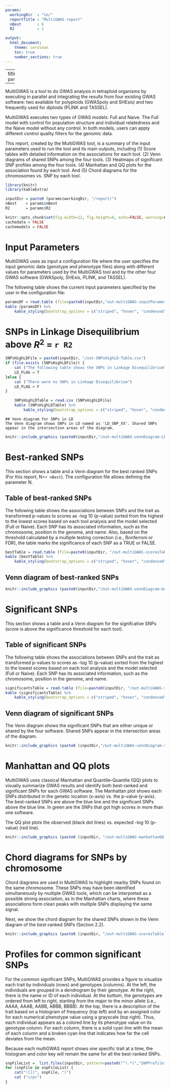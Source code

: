 ---
params:
  workingDir  : "in/"
  reportTitle : "MultiGWAS report"
  nBest       : 6
  R2          : 1

output: 
  html_document: 
    theme: cerulean 
    toc: true
    number_sections: true
---

---
title  : `r params$reportTitle`

---

MultiGWAS is a tool to do GWAS analysis in tetraploid organisms by executing in parallel and integrating the results from four existing GWAS software: two available for polyploids (GWASpoly and SHEsis) and two frequently used for diploids (PLINK and TASSEL). 

MultiGWAS executes two types of GWAS models: Full and Naive.  The Full model with control for population structure and individual relatedness and the Naive model without any control. In both models, users can apply different control quality filters for the genomic data. 

This report, created by the MultiGWAS tool, is a summary of the input parameters used to run the tool and its main outputs, including (1) Score tables with detailed information on the associations for each tool. (2) Venn diagrams of shared SNPs among the four tools. (3) Heatmaps of significant SNP profiles among the four tools. (4) Manhattan and QQ plots for the association found by each tool. And (5) Chord diagrams for the chromosomes vs. SNP by each tool.

```{r includeKnit, include=FALSE,echo=FALSE}
library(knitr)
library(kableExtra)
```

```{r  echo=FALSE, message=FALSE}
inputDir = paste0 (params$workingDir, "/report/")
nBest    = params$nBest
R2       = params$R2
```

```{r setKnitOptions, include=FALSE}
knitr::opts_chunk$set(fig.width=12, fig.height=8, echo=FALSE, warning=FALSE, message=FALSE)
cachedata = FALSE
cachemodels = FALSE
```

# Input Parameters

MultiGWAS uses as input a configuration file where the user specifies the input genomic data (genotype and phenotype files) along with different values for parameters used by the MultiGWAS tool and by the other four GWAS software (GWASpoly, SHEsis, PLINK, and TASSEL).  

The following table shows the current input parameters specified by the user in the configuration file:  

```{r printTableInputParameters }
paramsDF = read.table (file=paste0(inputDir,"out-multiGWAS-inputParameters.tbl"), header=T, sep="\t")
kable (paramsDF) %>%
 	kable_styling(bootstrap_options = c("striped", "hover", "condensed", font_size=5))
```

# SNPs in Linkage Disequilibrium above $R^2$ = `r R2`
```{r SNPsHighLDTable,  echo=FALSE, message=FALSE}
SNPsHighLDFile = paste0(inputDir, "/out-SNPsHighLD-Table.csv")
if (file.exists (SNPsHighLDFile)) {
	cat ("The following table shows the SNPs in Linkage Disequilibrium") 
	LD_FLAG = T
}else { 
	cat ("There were no SNPs in Linkage Disequilibrium")
	LD_FLAG = F
}
```

```{r SNPsTable, eval=LD_FLAG}
	SNPsHighLDTable = read.csv (SNPsHighLDFile)
	kable (SNPsHighLDTable) %>%
 		kable_styling(bootstrap_options = c("striped", "hover", "condensed", font_size=5))
```

```{asis, echo=LD_FLAG}
## Venn diagram for SNPs in LD
The Venn diagram shows SNPs in LD named as 'LD_SNP_XX'. Shared SNPs appear in the intersection areas of the diagram.
```

```{r vennDiagramLD, fig.align = "center", echo=FALSE, message=FALSE, fig.width=5, fig.height=5, fig.fullwidth=TRUE, eval=LD_FLAG}
knitr::include_graphics (paste0(inputDir,"/out-multiGWAS-vennDiagram-LD.png"))
```

# Best-ranked SNPs
This section shows a table and a Venn diagram for the best ranked SNPs (For this report, N=`r nBest`). The configuration file allows defining the parameter N.  

## Table of best-ranked SNPs
The following table shows the associations between SNPs and the trait as transformed p-values to scores as -log 10 (p-value) sorted from the highest to the lowest scores based on each tool analysis and the model selected (Full or Naive). Each SNP has its associated information, such as the chromosome, position in the genome, and name. Also, based on the threshold calculated by a multiple testing correction (i.e., Bonferroni or FDR), the table marks the significance of each SNP as a TRUE or FALSE.  


```{r printTableBest,  echo=FALSE, message=FALSE}
bestTable = read.table (file=paste0(inputDir, "/out-multiGWAS-scoresTable-best.scores"), header=T, sep="\t")
kable (bestTable) %>%
 	kable_styling(bootstrap_options = c("striped", "hover", "condensed", font_size=5))
```

## Venn diagram of best-ranked SNPs



```{r vennDiagramBest, fig.align = "center", echo=FALSE, message=FALSE, fig.width=5, fig.height=5, fig.fullwidth=TRUE}
knitr::include_graphics (paste0(inputDir,"/out-multiGWAS-vennDiagram-best.png"))
```


# Significant SNPs
This section shows a table and a Venn diagram for the signifcative SNPs (score is above the significance threshold for each tool).  


## Table of significant SNPs

The following table shows the associations between SNPs and the trait as transformed p-values to scores as -log 10 (p-value) sorted from the highest to the lowest scores based on each tool analysis and the model selected (Full or Naive). Each SNP has its associated information, such as the chromosome, position in the genome, and name.  

```{r  echo=FALSE, message=FALSE}
significantsTable = read.table (file=paste0(inputDir, "/out-multiGWAS-scoresTable-significants.scores"), header=T, sep="\t")
kable (significantsTable) %>%
 	kable_styling(bootstrap_options = c("striped", "hover", "condensed", font_size=5))
```


## Venn diagram of significant SNPs

The Venn diagram shows the significant SNPs that are either unique or shared by the four software. Shared SNPs appear in the intersection areas of the diagram.

```{r vennDiagramSignificant, fig.align = "center", echo=FALSE, message=FALSE, fig.width=5, fig.height=5, fig.fullwidth=TRUE}
knitr::include_graphics (paste0 (inputDir,"/out-multiGWAS-vennDiagram-significants.png"))
```

# Manhattan and QQ plots
MultiGWAS uses classical Manhattan and Quantile–Quantile (QQ) plots to visually summarize GWAS results and identify both best-ranked and significant SNPs for each GWAS software. The Manhattan plot shows each SNPs distributed in the genetic location (x-axis) vs. the p-value (y-axis). The best-ranked SNPs are above the blue line and the significant SNPs above the blue line. In green are the SNPs that got 
high scores in more than one software. 

The QQ plot plots the observed (black dot lines) vs. expected -log 10 (p-value) (red line).

```{r  fig.widht=11, fig.height=30, fig.fullwidth=TRUE}
knitr::include_graphics (paste0 (inputDir, "/out-multiGWAS-manhattanQQ-plots.png"))
```

# Chord diagrams for SNPs by chromosome
Chord diagrams are used in MultiGWAS to highlight nearby SNPs found on the same chromosome. These SNPs may have been identified simultaneously by multiple GWAS tools, which can be interpreted as a possible strong association, as in the Manhattan charts, where these associations form clean peaks with multiple SNPs displaying the same signal.

Next, we show the chord diagram for the shared SNPs shown in the Venn diagram of the best-ranked SNPs (Section 2.2).

```{r chordDiagram, fig.align = "center", echo=FALSE, message=FALSE, fig.width=5, fig.height=5, fig.fullwidth=TRUE}
knitr::include_graphics (paste0 (inputDir, "/out-multiGWAS-scoresTable-best-chordDiagram.png"))
```

# Profiles for common significant SNPs 
For the common significant SNPs, MultiGWAS provides a figure to visualize each trait by individuals (rows)  and genotypes (columns). At the left, the individuals are grouped in a dendrogram by their genotype. At the  right, there is the name or ID of each individual. At the bottom, the genotypes are ordered from left to right, starting from the major to the minor allele (i.e., AAAA, AAAB, AABB, ABBB, BBBB). At the top, there is a  description of the trait based on a histogram of frequency (top left) and by an assigned color for each  numerical phenotype value using a grayscale (top right). Thus, each individual appears as a colored line  by its phenotype value on its genotype column. For each column, there is a solid cyan line with the mean  of each column and a broken cyan line that indicates how far the cell deviates from the mean.  

Because each multiGWAS report shows one specific trait at a time, the histogram and color key will remain the same for all the best-ranked SNPs.  

```{r, results='asis', echo=FALSE}
snpFileList =  list.files(inputDir, pattern=paste0("^(.*(","SNPProfile",").*(png)[^$]*)$"), full.names=T)
for (snpFile in snpFileList) {
	cat("![](", snpFile, ")")
	cat ("</p>")
}
```

